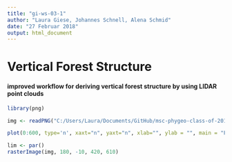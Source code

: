 ```yaml
---
title: "gi-ws-03-1"
author: "Laura Giese, Johannes Schnell, Alena Schmid"
date: "27 Februar 2018"
output: html_document
---
```

# Vertical Forest Structure
#### improved workflow for deriving vertical forest structure by using LIDAR point clouds

```r
library(png)

img <- readPNG("C:/Users/Laura/Documents/GitHub/msc-phygeo-class-of-2017-lgiese/gis/gi-ws-03-1/gi-ws-03-1.png")

plot(0:600, type='n', xaxt="n", yaxt="n", xlab="", ylab = "", main = "Flow Chart: Vertical Forest Structure")

lim <- par()
rasterImage(img, 180, -10, 420, 610)
```


